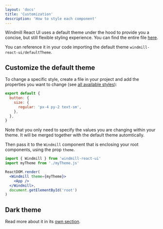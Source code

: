```yaml
---
layout: 'docs'
title: 'Customization'
description: 'How to style each component'
---
```


Windmill React UI uses a default theme under the hood to provide you a concise, but still flexible styling experience. You can find the entire file [here](https://github.com/estevanmaito/windmill-react-ui/blob/master/src/themes/default.js).

You can reference it in your code importing the default theme `windmill-react-ui/defaultTheme`.

## Customize the default theme

To change a specific style, create a file in your project and add the properties you want to change (see [all available styles](https://github.com/estevanmaito/windmill-react-ui/blob/master/src/themes/default.js)):

```js title=myTheme.js
export default {
  button: {
    size: {
      regular: 'px-4 py-2 text-sm',
    },
  },
}
```

Note that you only need to specify the values you are changing within your theme. It will be merged together with the default theme automtically.

Then pass it to the `Windmill` component that is enclosing your root components, using the prop `theme`.

```jsx title=App.js
import { Windmill } from 'windmill-react-ui'
import myTheme from './myTheme.js'

ReactDOM.render(
  <Windmill theme={myTheme}>
    <App />
  </Windmill>,
  document.getElementById('root')
)
```

## Dark theme

Read more about it in its [own section](dark-theme).
